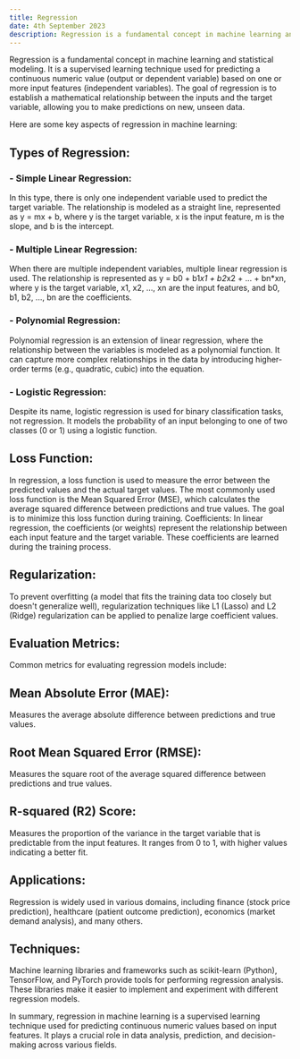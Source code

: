 ```yaml
---
title: Regression
date: 4th September 2023
description: Regression is a fundamental concept in machine learning and statistical modeling. It is a supervised learning technique used for predicting a continuous numeric value (output or dependent variable) based on one or more input features (independent variables).
---
```


Regression is a fundamental concept in machine learning and statistical modeling. It is a supervised learning technique used for predicting a continuous numeric value (output or dependent variable) based on one or more input features (independent variables). The goal of regression is to establish a mathematical relationship between the inputs and the target variable, allowing you to make predictions on new, unseen data.

Here are some key aspects of regression in machine learning:

## **Types of Regression:**


### - **Simple Linear Regression:**

In this type, there is only one independent variable used to predict the target variable. The relationship is modeled as a straight line, represented as y = mx + b, where y is the target variable, x is the input feature, m is the slope, and b is the intercept.

### - **Multiple Linear Regression:**

When there are multiple independent variables, multiple linear regression is used. The relationship is represented as y = b0 + b1*x1 + b2*x2 + ... + bn*xn, where y is the target variable, x1, x2, ..., xn are the input features, and b0, b1, b2, ..., bn are the coefficients.

### - **Polynomial Regression:**

Polynomial regression is an extension of linear regression, where the relationship between the variables is modeled as a polynomial function. It can capture more complex relationships in the data by introducing higher-order terms (e.g., quadratic, cubic) into the equation.

### - **Logistic Regression:**

Despite its name, logistic regression is used for binary classification tasks, not regression. It models the probability of an input belonging to one of two classes (0 or 1) using a logistic function.

## **Loss Function:**

In regression, a loss function is used to measure the error between the predicted values and the actual target values. The most commonly used loss function is the Mean Squared Error (MSE), which calculates the average squared difference between predictions and true values. The goal is to minimize this loss function during training.
Coefficients: In linear regression, the coefficients (or weights) represent the relationship between each input feature and the target variable. These coefficients are learned during the training process.

## **Regularization:**

To prevent overfitting (a model that fits the training data too closely but doesn't generalize well), regularization techniques like L1 (Lasso) and L2 (Ridge) regularization can be applied to penalize large coefficient values.

## **Evaluation Metrics:**

Common metrics for evaluating regression models include:

## **Mean Absolute Error (MAE):**

Measures the average absolute difference between predictions and true values.

## **Root Mean Squared Error (RMSE):**

Measures the square root of the average squared difference between predictions and true values.

## **R-squared (R2) Score:**

Measures the proportion of the variance in the target variable that is predictable from the input features. It ranges from 0 to 1, with higher values indicating a better fit.

## **Applications:**

Regression is widely used in various domains, including finance (stock price prediction), healthcare (patient outcome prediction), economics (market demand analysis), and many others.

## **Techniques:**

Machine learning libraries and frameworks such as scikit-learn (Python), TensorFlow, and PyTorch provide tools for performing regression analysis. These libraries make it easier to implement and experiment with different regression models.

In summary, regression in machine learning is a supervised learning technique used for predicting continuous numeric values based on input features. It plays a crucial role in data analysis, prediction, and decision-making across various fields.

